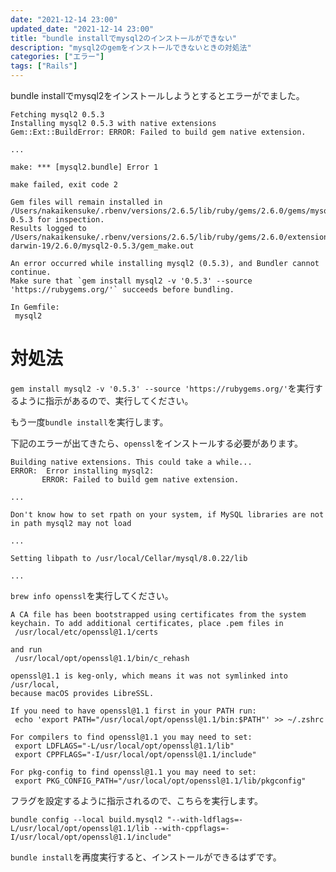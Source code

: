 ```yaml
---
date: "2021-12-14 23:00"
updated_date: "2021-12-14 23:00"
title: "bundle installでmysql2のインストールができない"
description: "mysql2のgemをインストールできないときの対処法"
categories: ["エラー"]
tags: ["Rails"]
---
```


bundle installでmysql2をインストールしようとするとエラーがでました。

```
Fetching mysql2 0.5.3
Installing mysql2 0.5.3 with native extensions
Gem::Ext::BuildError: ERROR: Failed to build gem native extension.

...

make: *** [mysql2.bundle] Error 1

make failed, exit code 2

Gem files will remain installed in /Users/nakaikensuke/.rbenv/versions/2.6.5/lib/ruby/gems/2.6.0/gems/mysql2-0.5.3 for inspection.
Results logged to /Users/nakaikensuke/.rbenv/versions/2.6.5/lib/ruby/gems/2.6.0/extensions/x86_64-darwin-19/2.6.0/mysql2-0.5.3/gem_make.out

An error occurred while installing mysql2 (0.5.3), and Bundler cannot continue.
Make sure that `gem install mysql2 -v '0.5.3' --source 'https://rubygems.org/'` succeeds before bundling.

In Gemfile:
 mysql2
 ```

 # 対処法
 
 `gem install mysql2 -v '0.5.3' --source 'https://rubygems.org/'`を実行するように指示があるので、実行してください。


もう一度`bundle install`を実行します。

下記のエラーが出てきたら、`openssl`をインストールする必要があります。

```
Building native extensions. This could take a while...
ERROR:  Error installing mysql2:
       ERROR: Failed to build gem native extension.

...

Don't know how to set rpath on your system, if MySQL libraries are not in path mysql2 may not load

...

Setting libpath to /usr/local/Cellar/mysql/8.0.22/lib

...
```

`brew info openssl`を実行してください。

```
A CA file has been bootstrapped using certificates from the system
keychain. To add additional certificates, place .pem files in
 /usr/local/etc/openssl@1.1/certs

and run
 /usr/local/opt/openssl@1.1/bin/c_rehash

openssl@1.1 is keg-only, which means it was not symlinked into /usr/local,
because macOS provides LibreSSL.

If you need to have openssl@1.1 first in your PATH run:
 echo 'export PATH="/usr/local/opt/openssl@1.1/bin:$PATH"' >> ~/.zshrc

For compilers to find openssl@1.1 you may need to set:
 export LDFLAGS="-L/usr/local/opt/openssl@1.1/lib"
 export CPPFLAGS="-I/usr/local/opt/openssl@1.1/include"

For pkg-config to find openssl@1.1 you may need to set:
 export PKG_CONFIG_PATH="/usr/local/opt/openssl@1.1/lib/pkgconfig"

```

フラグを設定するように指示されるので、こちらを実行します。

```
bundle config --local build.mysql2 "--with-ldflags=-L/usr/local/opt/openssl@1.1/lib --with-cppflags=-I/usr/local/opt/openssl@1.1/include"
```

`bundle install`を再度実行すると、インストールができるはずです。